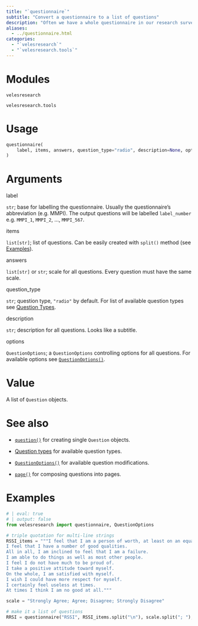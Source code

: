 ```yaml
---
title: "`questionnaire`"
subtitle: "Convert a questionnaire to a list of questions"
description: "Often we have a whole questionnaire in our research survey. To make it easier, Veles allows to bulk create Question objects for every item with `questionnaire()`."
aliases: 
  - ../questionnaire.html
categories:
  - "`velesresearch`"
  - "`velesresearch.tools`"
---
```

# Modules

`velesresearch`

`velesresearch.tools`

# Usage

``` python
questionnaire(
    label, items, answers, question_type="radio", description=None, options=None
)
```

# Arguments

::: arg_name
label
:::
::: arg_desc
`str`; base for labelling the questionnaire. Usually the questionnaire's abbreviation (e.g. MMPI). The output questions will be labelled `label_number` e.g. `MMPI_1`, `MMPI_2`, ..., `MMPI_567`.
:::

::: arg_name
items
:::
::: arg_desc
`list[str]`; list of questions. Can be easily created with `split()` method (see [Examples](#sec-examples)).
:::

::: arg_name
answers
:::
::: arg_desc
`list[str]` or `str`; scale for all questions. Every question must have the same scale.
:::

::: arg_name
question_type
:::
::: arg_desc
`str`; question type, `"radio"` by default. For list of available question types see [Question Types](./question_types.qmd).
:::

::: arg_name
description
:::
::: arg_desc
`str`; description for all questions. Looks like a subtitle.
:::

::: arg_name
options
:::
::: arg_desc
`QuestionOptions`; a `QuestionOptions` controlling options for all questions. For available options see [`QuestionOptions()`](../options/QuestionOptions.qmd).
:::

# Value

A list of `Question` objects.

# See also

- [`question()`](./question.qmd) for creating single `Question` objects.

- [Question types](./question_types.qmd) for available question types.

- [`QuestionOptions()`](../options/QuestionOptions) for available question modifications.

- [`page()`](./page.qmd) for composing questions into pages.

# Examples {#sec-examples}

``` python
# | eval: true
# | output: false
from velesresearch import questionnaire, QuestionOptions

# triple quotation for multi-line strings
RSSI_items = """I feel that I am a person of worth, at least on an equal plane with others.
I feel that I have a number of good qualities.
All in all, I am inclined to feel that I am a failure.
I am able to do things as well as most other people.
I feel I do not have much to be proud of.
I take a positive attitude toward myself.
On the whole, I am satisfied with myself.
I wish I could have more respect for myself.
I certainly feel useless at times.
At times I think I am no good at all."""

scale = "Strongly Agree; Agree; Disagree; Strongly Disagree"

# make it a list of questions
RRSI = questionnaire("RSSI", RSSI_items.split("\n"), scale.split("; "), options=QuestionOptions(required=True))
```